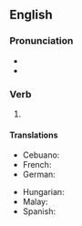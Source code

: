 ==English==
{{attention|en|This page should have a definition for the adjective sense}}

===Pronunciation===
* {{IPA|en|/ˈtæŋ.ɡəld/}}
* {{rhymes|en|æŋɡəld|s=2}}

===Verb===
{{head|en|verb form}}

# {{en-past of|tangle}}

====Translations====
{{trans-top}}
* Cebuano: {{t|ceb|gubot}}
* French: {{t+|fr|embrouillé}}
* German: {{t+|de|wirr}}
{{trans-mid}}
* Hungarian: {{t+|hu|kusza}}
* Malay: {{t|ms|kusut}}
* Spanish: {{t+|es|embrollado}}
{{trans-bottom}}